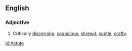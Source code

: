 ==English==
===Adjective===
#Critically [[discerning]]; [[sagacious]]; [[shrewd]]; [[subtle]]; [[crafty]].

[[pl:Astute]]